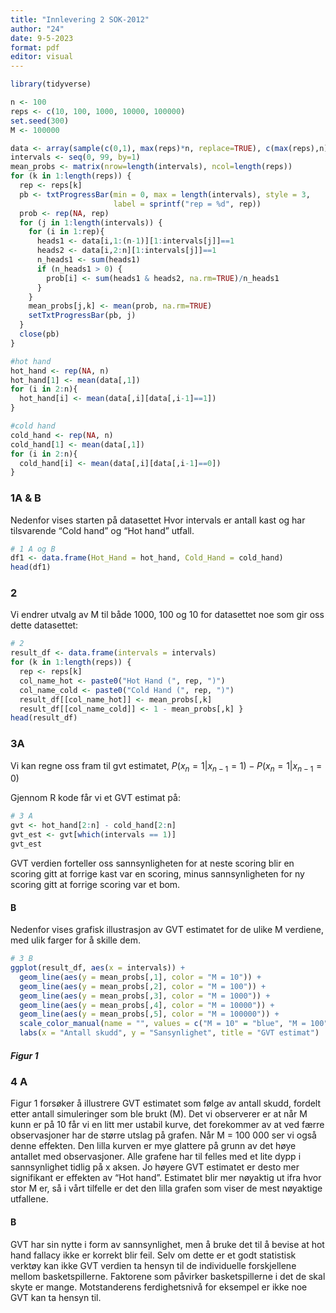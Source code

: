 ```yaml
---
title: "Innlevering 2 SOK-2012"
author: "24"
date: 9-5-2023
format: pdf
editor: visual
---
```


```r
library(tidyverse)
```

```r
n <- 100
reps <- c(10, 100, 1000, 10000, 100000)
set.seed(300)
M <- 100000

data <- array(sample(c(0,1), max(reps)*n, replace=TRUE), c(max(reps),n))
intervals <- seq(0, 99, by=1)
mean_probs <- matrix(nrow=length(intervals), ncol=length(reps))
for (k in 1:length(reps)) {
  rep <- reps[k]
  pb <- txtProgressBar(min = 0, max = length(intervals), style = 3,
                       label = sprintf("rep = %d", rep))
  prob <- rep(NA, rep)
  for (j in 1:length(intervals)) {
    for (i in 1:rep){
      heads1 <- data[i,1:(n-1)][1:intervals[j]]==1
      heads2 <- data[i,2:n][1:intervals[j]]==1
      n_heads1 <- sum(heads1)
      if (n_heads1 > 0) {
        prob[i] <- sum(heads1 & heads2, na.rm=TRUE)/n_heads1
      }
    }
    mean_probs[j,k] <- mean(prob, na.rm=TRUE)
    setTxtProgressBar(pb, j)
  }
  close(pb)
}

#hot hand
hot_hand <- rep(NA, n)
hot_hand[1] <- mean(data[,1])
for (i in 2:n){
  hot_hand[i] <- mean(data[,i][data[,i-1]==1])
}

#cold hand
cold_hand <- rep(NA, n)
cold_hand[1] <- mean(data[,1])
for (i in 2:n){
  cold_hand[i] <- mean(data[,i][data[,i-1]==0])
}
```

### 1A & B

Nedenfor vises starten på datasettet Hvor intervals er antall kast og har tilsvarende "Cold hand" og "Hot hand" utfall.

```r
# 1 A og B
df1 <- data.frame(Hot_Hand = hot_hand, Cold_Hand = cold_hand)
head(df1)
```

### 2

Vi endrer utvalg av M til både 1000, 100 og 10 for datasettet noe som gir oss dette datasettet:

```r
# 2
result_df <- data.frame(intervals = intervals)
for (k in 1:length(reps)) {
  rep <- reps[k]
  col_name_hot <- paste0("Hot Hand (", rep, ")")
  col_name_cold <- paste0("Cold Hand (", rep, ")")
  result_df[[col_name_hot]] <- mean_probs[,k]
  result_df[[col_name_cold]] <- 1 - mean_probs[,k] }
head(result_df)
```

### 3A

Vi kan regne oss fram til gvt estimatet, $P(x_n=1|x_{n-1}=1) - P(x_n=1|x_{n-1}=0)$

Gjennom R kode får vi et GVT estimat på:

```r
# 3 A
gvt <- hot_hand[2:n] - cold_hand[2:n]
gvt_est <- gvt[which(intervals == 1)]
gvt_est
```

GVT verdien forteller oss sannsynligheten for at neste scoring blir en scoring gitt at forrige kast var en scoring, minus sannsynligheten for ny scoring gitt at forrige scoring var et bom.

#### B

Nedenfor vises grafisk illustrasjon av GVT estimatet for de ulike M verdiene, med ulik farger for å skille dem.

```r
# 3 B
ggplot(result_df, aes(x = intervals)) +
  geom_line(aes(y = mean_probs[,1], color = "M = 10")) +
  geom_line(aes(y = mean_probs[,2], color = "M = 100")) +
  geom_line(aes(y = mean_probs[,3], color = "M = 1000")) +
  geom_line(aes(y = mean_probs[,4], color = "M = 10000")) +
  geom_line(aes(y = mean_probs[,5], color = "M = 100000")) +
  scale_color_manual(name = "", values = c("M = 10" = "blue", "M = 100" = "red", "M = 1000" = "green", "M = 10000" = "orange", "M = 100000" = "purple")) +
  labs(x = "Antall skudd", y = "Sansynlighet", title = "GVT estimat")

```

##### Figur 1

### 4 A

Figur 1 forsøker å illustrere GVT estimatet som følge av antall skudd, fordelt etter antall simuleringer som ble brukt (M). Det vi observerer er at når M kunn er på 10 får vi en litt mer ustabil kurve, det forekommer av at ved færre observasjoner har de større utslag på grafen. Når M = 100 000 ser vi også denne effekten. Den lilla kurven er mye glattere på grunn av det høye antallet med observasjoner. Alle grafene har til felles med et lite dypp i sannsynlighet tidlig på x aksen. Jo høyere GVT estimatet er desto mer signifikant er effekten av "Hot hand". Estimatet blir mer nøyaktig ut ifra hvor stor M er, så i vårt tilfelle er det den lilla grafen som viser de mest nøyaktige utfallene.

#### B

GVT har sin nytte i form av sannsynlighet, men å bruke det til å bevise at hot hand fallacy ikke er korrekt blir feil. Selv om dette er et godt statistisk verktøy kan ikke GVT verdien ta hensyn til de individuelle forskjellene mellom basketspillerne. Faktorene som påvirker basketspillerne i det de skal skyte er mange. Motstanderens ferdighetsnivå for eksempel er ikke noe GVT kan ta hensyn til.
